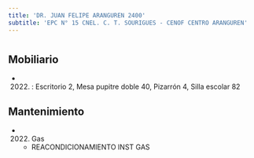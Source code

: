 ```yaml
---
title: 'DR. JUAN FELIPE ARANGUREN 2400'
subtitle: 'EPC N° 15 CNEL. C. T. SOURIGUES - CENOF CENTRO ARANGUREN'
---
```


#


## Mobiliario

*  (2022) : Escritorio 2, Mesa pupitre doble 40, Pizarrón 4, Silla escolar 82 





## Mantenimiento

*  (2022) Gas 
    + REACONDICIONAMIENTO INST GAS



